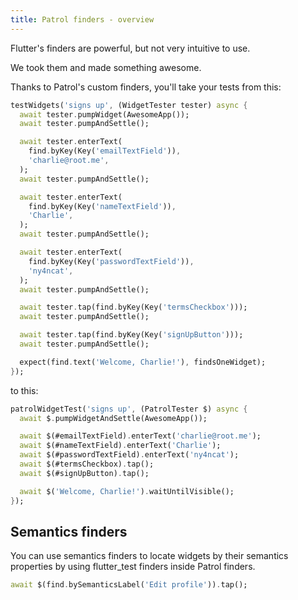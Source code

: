 ```yaml
---
title: Patrol finders - overview
---
```


Flutter's finders are powerful, but not very intuitive to use.

We took them and made something awesome.

Thanks to Patrol's custom finders, you'll take your tests from this:

```dart
testWidgets('signs up', (WidgetTester tester) async {
  await tester.pumpWidget(AwesomeApp());
  await tester.pumpAndSettle();

  await tester.enterText(
    find.byKey(Key('emailTextField')),
    'charlie@root.me',
  );
  await tester.pumpAndSettle();

  await tester.enterText(
    find.byKey(Key('nameTextField')),
    'Charlie',
  );
  await tester.pumpAndSettle();

  await tester.enterText(
    find.byKey(Key('passwordTextField')),
    'ny4ncat',
  );
  await tester.pumpAndSettle();

  await tester.tap(find.byKey(Key('termsCheckbox')));
  await tester.pumpAndSettle();

  await tester.tap(find.byKey(Key('signUpButton')));
  await tester.pumpAndSettle();

  expect(find.text('Welcome, Charlie!'), findsOneWidget);
});
```

to this:

```dart
patrolWidgetTest('signs up', (PatrolTester $) async {
  await $.pumpWidgetAndSettle(AwesomeApp());

  await $(#emailTextField).enterText('charlie@root.me');
  await $(#nameTextField).enterText('Charlie');
  await $(#passwordTextField).enterText('ny4ncat');
  await $(#termsCheckbox).tap();
  await $(#signUpButton).tap();

  await $('Welcome, Charlie!').waitUntilVisible();
});
```

## Semantics finders
You can use semantics finders to locate widgets by their semantics properties by using flutter_test finders inside Patrol finders.
```dart
await $(find.bySemanticsLabel('Edit profile')).tap(); 
```